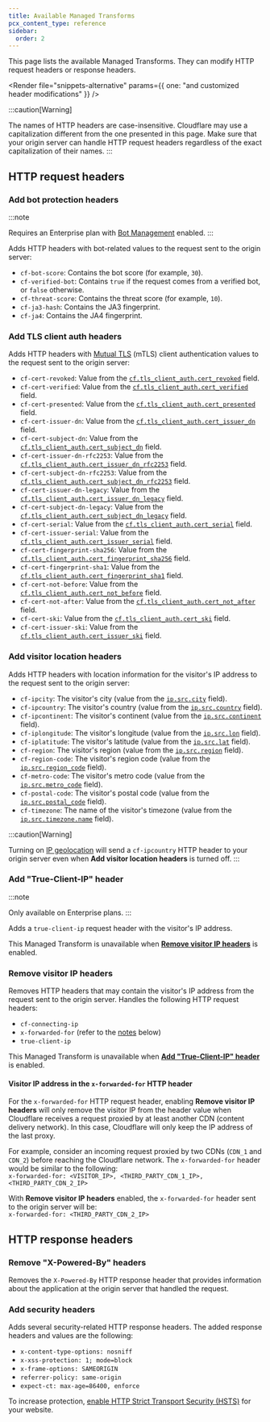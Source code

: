 ```yaml
---
title: Available Managed Transforms
pcx_content_type: reference
sidebar:
  order: 2
---
```



This page lists the available Managed Transforms. They can modify HTTP request headers or response headers.

<Render
	file="snippets-alternative"
	params={{ one: "and customized header modifications" }}
/>
<br />

:::caution[Warning]

The names of HTTP headers are case-insensitive. Cloudflare may use a capitalization different from the one presented in this page. Make sure that your origin server can handle HTTP request headers regardless of the exact capitalization of their names.
:::

## HTTP request headers

### Add bot protection headers

:::note

Requires an Enterprise plan with [Bot Management](/bots/plans/bm-subscription/) enabled.
:::

Adds HTTP headers with bot-related values to the request sent to the origin server:

- `cf-bot-score`: Contains the <GlossaryTooltip term="bot score" link="/bots/concepts/bot-score/">bot score</GlossaryTooltip> (for example, `30`).
- `cf-verified-bot`: Contains `true` if the request comes from a <GlossaryTooltip term="verified bot" link="/bots/concepts/bot/#verified-bots">verified bot</GlossaryTooltip>, or `false` otherwise.
- `cf-threat-score`: Contains the <GlossaryTooltip term="threat score" link="/waf/tools/security-level/#threat-score">threat score</GlossaryTooltip> (for example, `10`).
- `cf-ja3-hash`: Contains the <GlossaryTooltip term="JA3 fingerprint" link="/bots/concepts/ja3-ja4-fingerprint/">JA3 fingerprint</GlossaryTooltip>.
- `cf-ja4`: Contains the <GlossaryTooltip term="JA3 fingerprint" link="/bots/concepts/ja3-ja4-fingerprint/">JA4 fingerprint</GlossaryTooltip>.

### Add TLS client auth headers

Adds HTTP headers with [Mutual TLS](/api-shield/security/mtls/) (mTLS) client authentication values to the request sent to the origin server:

- `cf-cert-revoked`: Value from the [`cf.tls_client_auth.cert_revoked`](/ruleset-engine/rules-language/fields/dynamic-fields/#cftls_client_authcert_revoked) field.
- `cf-cert-verified`: Value from the [`cf.tls_client_auth.cert_verified`](/ruleset-engine/rules-language/fields/dynamic-fields/#cftls_client_authcert_verified) field.
- `cf-cert-presented`: Value from the [`cf.tls_client_auth.cert_presented`](/ruleset-engine/rules-language/fields/dynamic-fields/#cftls_client_authcert_presented) field.
- `cf-cert-issuer-dn`: Value from the [`cf.tls_client_auth.cert_issuer_dn`](/ruleset-engine/rules-language/fields/dynamic-fields/#cftls_client_authcert_issuer_dn) field.
- `cf-cert-subject-dn`: Value from the [`cf.tls_client_auth.cert_subject_dn`](/ruleset-engine/rules-language/fields/dynamic-fields/#cftls_client_authcert_subject_dn) field.
- `cf-cert-issuer-dn-rfc2253`: Value from the [`cf.tls_client_auth.cert_issuer_dn_rfc2253`](/ruleset-engine/rules-language/fields/dynamic-fields/#cftls_client_authcert_issuer_dn_rfc2253) field.
- `cf-cert-subject-dn-rfc2253`: Value from the [`cf.tls_client_auth.cert_subject_dn_rfc2253`](/ruleset-engine/rules-language/fields/dynamic-fields/#cftls_client_authcert_subject_dn_rfc2253) field.
- `cf-cert-issuer-dn-legacy`: Value from the [`cf.tls_client_auth.cert_issuer_dn_legacy`](/ruleset-engine/rules-language/fields/dynamic-fields/#cftls_client_authcert_issuer_dn_legacy) field.
- `cf-cert-subject-dn-legacy`: Value from the [`cf.tls_client_auth.cert_subject_dn_legacy`](/ruleset-engine/rules-language/fields/dynamic-fields/#cftls_client_authcert_subject_dn_legacy) field.
- `cf-cert-serial`: Value from the [`cf.tls_client_auth.cert_serial`](/ruleset-engine/rules-language/fields/dynamic-fields/#cftls_client_authcert_serial) field.
- `cf-cert-issuer-serial`: Value from the [`cf.tls_client_auth.cert_issuer_serial`](/ruleset-engine/rules-language/fields/dynamic-fields/#cftls_client_authcert_issuer_serial) field.
- `cf-cert-fingerprint-sha256`: Value from the [`cf.tls_client_auth.cert_fingerprint_sha256`](/ruleset-engine/rules-language/fields/dynamic-fields/#cftls_client_authcert_fingerprint_sha256) field.
- `cf-cert-fingerprint-sha1`: Value from the [`cf.tls_client_auth.cert_fingerprint_sha1`](/ruleset-engine/rules-language/fields/dynamic-fields/#cftls_client_authcert_fingerprint_sha1) field.
- `cf-cert-not-before`: Value from the [`cf.tls_client_auth.cert_not_before`](/ruleset-engine/rules-language/fields/dynamic-fields/#cftls_client_authcert_not_before) field.
- `cf-cert-not-after`: Value from the [`cf.tls_client_auth.cert_not_after`](/ruleset-engine/rules-language/fields/dynamic-fields/#cftls_client_authcert_not_after) field.
- `cf-cert-ski`: Value from the [`cf.tls_client_auth.cert_ski`](/ruleset-engine/rules-language/fields/dynamic-fields/#cftls_client_authcert_ski) field.
- `cf-cert-issuer-ski`: Value from the [`cf.tls_client_auth.cert_issuer_ski`](/ruleset-engine/rules-language/fields/dynamic-fields/#cftls_client_authcert_issuer_ski) field.

### Add visitor location headers

Adds HTTP headers with location information for the visitor's IP address to the request sent to the origin server:

- `cf-ipcity`: The visitor's city (value from the [`ip.src.city`](/ruleset-engine/rules-language/fields/standard-fields/#ipsrccity) field).
- `cf-ipcountry`: The visitor's country (value from the [`ip.src.country`](/ruleset-engine/rules-language/fields/standard-fields/#ipsrccountry) field).
- `cf-ipcontinent`: The visitor's continent (value from the [`ip.src.continent`](/ruleset-engine/rules-language/fields/standard-fields/#ipsrccontinent) field).
- `cf-iplongitude`: The visitor's longitude (value from the [`ip.src.lon`](/ruleset-engine/rules-language/fields/standard-fields/#ipsrclon) field).
- `cf-iplatitude`: The visitor's latitude (value from the [`ip.src.lat`](/ruleset-engine/rules-language/fields/standard-fields/#ipsrclat) field).
- `cf-region`: The visitor's region (value from the [`ip.src.region`](/ruleset-engine/rules-language/fields/standard-fields/#ipsrcregion) field).
- `cf-region-code`: The visitor's region code (value from the [`ip.src.region_code`](/ruleset-engine/rules-language/fields/standard-fields/#ipsrcregion_code) field).
- `cf-metro-code`: The visitor's metro code (value from the [`ip.src.metro_code`](/ruleset-engine/rules-language/fields/standard-fields/#ipsrcmetro_code) field).
- `cf-postal-code`: The visitor's postal code (value from the [`ip.src.postal_code`](/ruleset-engine/rules-language/fields/standard-fields/#ipsrcpostal_code) field).
- `cf-timezone`: The name of the visitor's timezone (value from the [`ip.src.timezone.name`](/ruleset-engine/rules-language/fields/standard-fields/#ipsrctimezonename) field).

:::caution[Warning]

Turning on [IP geolocation](/network/ip-geolocation/) will send a `cf-ipcountry` HTTP header to your origin server even when **Add visitor location headers** is turned off.
:::

### Add "True-Client-IP" header

:::note

Only available on Enterprise plans.
:::

Adds a `true-client-ip` request header with the visitor's IP address.

This Managed Transform is unavailable when [**Remove visitor IP headers**](#remove-visitor-ip-headers) is enabled.

### Remove visitor IP headers

Removes HTTP headers that may contain the visitor's IP address from the request sent to the origin server. Handles the following HTTP request headers:

- `cf-connecting-ip`
- `x-forwarded-for` (refer to the [notes](#visitor-ip-address-in-the-x-forwarded-for-http-header) below)
- `true-client-ip`

This Managed Transform is unavailable when [**Add "True-Client-IP" header**](#add-true-client-ip-header) is enabled.

#### Visitor IP address in the `x-forwarded-for` HTTP header

For the `x-forwarded-for` HTTP request header, enabling **Remove visitor IP headers** will only remove the visitor IP from the header value when Cloudflare receives a request proxied by at least another CDN (content delivery network). In this case, Cloudflare will only keep the IP address of the last proxy.

For example, consider an incoming request proxied by two CDNs (`CDN_1` and `CDN_2`) before reaching the Cloudflare network. The `x-forwarded-for` header would be similar to the following:<br/>
`x-forwarded-for: <VISITOR_IP>, <THIRD_PARTY_CDN_1_IP>, <THIRD_PARTY_CDN_2_IP>`

With **Remove visitor IP headers** enabled, the `x-forwarded-for` header sent to the origin server will be:<br/>
`x-forwarded-for: <THIRD_PARTY_CDN_2_IP>`

## HTTP response headers

### Remove "X-Powered-By" headers

Removes the `X-Powered-By` HTTP response header that provides information about the application at the origin server that handled the request.

### Add security headers

Adds several security-related HTTP response headers. The added response headers and values are the following:

- `x-content-type-options: nosniff`
- `x-xss-protection: 1; mode=block`
- `x-frame-options: SAMEORIGIN`
- `referrer-policy: same-origin`
- `expect-ct: max-age=86400, enforce`

To increase protection, [enable HTTP Strict Transport Security (HSTS)](/ssl/edge-certificates/additional-options/http-strict-transport-security/) for your website.
